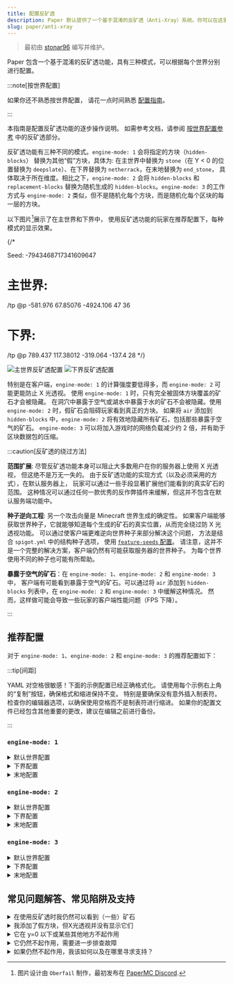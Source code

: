 ```yaml
---
title: 配置反矿透
description: Paper 默认提供了一个基于混淆的反矿透（Anti-Xray）系统。你可以在这里了解如何进行配置
slug: paper/anti-xray
---
```


> 最初由 [stonar96](https://github.com/stonar96) 编写并维护。

Paper 包含一个基于混淆的反矿透功能，具有三种模式，可以根据每个世界分别进行配置。

:::note[按世界配置]

如果你还不熟悉按世界配置，
请花一点时间熟悉 [配置指南](/paper/reference/configuration)。

:::

本指南是配置反矿透功能的逐步操作说明。
如需参考文档，请参阅 [按世界配置参考](/paper/reference/world-configuration#anticheat_anti_xray)
中的反矿透部分。

反矿透功能有三种不同的模式。`engine-mode: 1` 会将指定的方块（`hidden-blocks`）
替换为其他“假”方块，具体为: 在主世界中替换为 `stone`（在 Y < 0 的位置替换为 `deepslate`）、在下界替换为 `netherrack`，在末地替换为 `end_stone`，
具体取决于所在维度。相比之下，`engine-mode: 2` 会将 `hidden-blocks` 和 `replacement-blocks`
替换为随机生成的 `hidden-blocks`。`engine-mode: 3` 的工作方式与 `engine-mode: 2`
类似，但不是随机化每个方块，而是随机化每个区块的每一层的方块。

以下图片[^1]展示了在主世界和下界中，
使用反矿透功能的玩家在推荐配置下，每种模式的显示效果。

[^1]:
    图片设计由 `Oberfail` 制作，最初发布在
    [PaperMC Discord](https://discord.gg/papermc).

{/*

Seed: -7943468717341609647

# 主世界:
/tp @p -581.976 67.85076 -4924.106 47 36

# 下界:
/tp @p 789.437 117.38012 -319.064 -137.4 28
*/}

![主世界反矿透配置](assets/anti-xray-overworld.png)
![下界反矿透配置](assets/anti-xray-nether.png)

特别是在客户端，`engine-mode: 1` 的计算强度要低得多，而 `engine-mode: 2` 可能更能防止 X 光透视。
使用 `engine-mode: 1` 时，只有完全被固体方块覆盖的矿石才会被隐藏。
在洞穴中暴露于空气或湖水中暴露于水的矿石不会被隐藏。使用 `engine-mode: 2` 时，假矿石会阻碍玩家看到真正的方块。
如果将 `air` 添加到 `hidden-blocks` 中，`engine-mode: 2` 将有效地隐藏所有矿石，包括那些暴露于空气的矿石。
`engine-mode: 3` 可以将加入游戏时的网络负载减少约 2 倍，并有助于区块数据包的压缩。

:::caution[反矿透的绕过方法]

**范围扩展**: 尽管反矿透功能本身可以阻止大多数用户在你的服务器上使用 X 光透视，
但这绝不是万无一失的。
由于反矿透功能的实现方式（以及必须采用的方式），在默认服务器上，
玩家可以通过一些手段显著扩展他们能看到的真实矿石的范围。
这种情况可以通过任何一款优秀的反作弊插件来缓解，但这并不包含在默认服务端功能中。

**种子逆向工程**: 另一个攻击向量是 Minecraft 世界生成的确定性。
如果客户端能够获取世界种子，它就能够知道每个生成的矿石的真实位置，从而完全绕过防 X 光透视功能。
可以通过使客户端更难逆向世界种子来部分解决这个问题，
方法是结合 `spigot.yml` 中的结构种子选项，
使用 [`feature-seeds` 配置](/paper/reference/world-configuration#feature_seeds)。
请注意，这并不是一个完整的解决方案，客户端仍然有可能获取服务器的世界种子。
为每个世界使用不同的种子也可能有所帮助。

**暴露于空气的矿石**：在 `engine-mode: 1`、`engine-mode: 2` 和 `engine-mode: 3` 中，
客户端有可能看到暴露于空气的矿石。可以通过将 `air` 添加到
`hidden-blocks` 列表中，在 `engine-mode: 2` 和 `engine-mode: 3` 中缓解这种情况。
然而，这样做可能会导致一些玩家的客户端性能问题（FPS 下降）。

:::

## 推荐配置

对于 `engine-mode: 1`、`engine-mode: 2` 和 `engine-mode: 3` 的推荐配置如下：

:::tip[间距]

YAML 对空格很敏感！下面的示例配置已经正确格式化。
请使用每个示例右上角的“复制”按钮，确保格式和缩进保持不变。
特别是要确保没有意外插入制表符。
检查你的编辑器选项，以确保使用空格而不是制表符进行缩进。
如果你的配置文件已经包含其他重要的更改，建议在编辑之前进行备份。

:::

### `engine-mode: 1`

<details>
  <summary>默认世界配置</summary>

  将 `paper-world-defaults.yml` 中现有的 `anticheat.anti-xray` 部分替换为以下内容：

```yaml title="paper-world-defaults.yml"
anticheat:
  anti-xray:
    enabled: true
    engine-mode: 1
    hidden-blocks:
    # 没有办法隐藏地牢内的宝箱，因为它们完全被空气包围，但埋藏的宝藏将会被隐藏。
    - chest
    - coal_ore
    - deepslate_coal_ore
    - copper_ore
    - deepslate_copper_ore
    - raw_copper_block
    - diamond_ore
    - deepslate_diamond_ore
    - emerald_ore
    - deepslate_emerald_ore
    - gold_ore
    - deepslate_gold_ore
    - iron_ore
    - deepslate_iron_ore
    - raw_iron_block
    - lapis_ore
    - deepslate_lapis_ore
    - redstone_ore
    - deepslate_redstone_ore
    lava-obscures: false
    # 截至 1.18 版本，部分矿石的生成高度大幅提升。
    # 请根据需要自行调整 `max-block-height` 设置。
    # [Minecraft Wiki 中关于矿石的页面](https://minecraft.wiki/w/Ore) 可能会有所帮助。
    max-block-height: 64
    # 在 `engine-mode: 1` 中不使用 `replacement-blocks` 列表。更改此设置将没有任何效果。
    replacement-blocks: []
    update-radius: 2
    use-permission: false
```

</details>

<details>
  <summary>下界配置</summary>

将以下内容复制并粘贴到你的下界世界文件夹中的 `paper-world.yml` 文件中。
更多详细信息请参阅 [配置指南](/paper/reference/configuration)。

```yml title="world_nether/paper-world.yml"
anticheat:
  anti-xray:
    enabled: true
    engine-mode: 1
    hidden-blocks:
    - ancient_debris
    - nether_gold_ore
    - nether_quartz_ore
    lava-obscures: false
    max-block-height: 128
    # 在 `engine-mode: 1` 中，`replacement-blocks` 列表不会被使用。更改此设置不会产生任何效果。
    replacement-blocks: []
    update-radius: 2
    use-permission: false
```

</details>

<details>
  <summary>末地配置</summary>

将以下内容复制并粘贴到你的末地世界文件夹中的 `paper-world.yml` 文件中。
更多详细信息请参阅 [配置指南](/paper/reference/configuration)。

```yml title="world_the_end/paper-world.yml"
anticheat:
  anti-xray:
    enabled: false
```

</details>

### `engine-mode: 2`

<details>
  <summary>默认世界配置</summary>

将 `paper-world-defaults.yml` 中现有的 `anticheat.anti-xray` 部分替换为以下内容：

```yaml title="paper-world-defaults.yml"
anticheat:
  anti-xray:
    enabled: true
    engine-mode: 2
    hidden-blocks:
    # 你可以在这里添加 `air`，从而生成许多空洞。
    # 这可以有效防止洞穴探测器，但可能会导致所有玩家的客户端 FPS 下降。
    - air
    - copper_ore
    - deepslate_copper_ore
    - raw_copper_block
    - diamond_ore
    - deepslate_diamond_ore
    - gold_ore
    - deepslate_gold_ore
    - iron_ore
    - deepslate_iron_ore
    - raw_iron_block
    - lapis_ore
    - deepslate_lapis_ore
    - redstone_ore
    - deepslate_redstone_ore
    lava-obscures: false
    # 截至 1.18 版本，部分矿石的生成高度大幅提升。
    # 请根据需要自行调整 `max-block-height` 设置。
    # [Minecraft Wiki 中关于矿石的页面](https://minecraft.wiki/w/Ore) 可能会有所帮助。
    max-block-height: 64
    replacement-blocks:
    # 胸膛是一个方块实体，不能在 `engine-mode: 2` 中添加到 `hidden-blocks` 中。
    # 但是在这里添加胸膛会隐藏埋藏的宝藏，如果增加了 `max-block-height`。
    - chest
    - amethyst_block
    - andesite
    - budding_amethyst
    - calcite
    - coal_ore
    - deepslate_coal_ore
    - deepslate
    - diorite
    - dirt
    - emerald_ore
    - deepslate_emerald_ore
    - granite
    - gravel
    - oak_planks
    - smooth_basalt
    - stone
    - tuff
    update-radius: 2
    use-permission: false
```

</details>

<details>
  <summary>下界配置</summary>

  将以下内容复制并粘贴到你的下界世界文件夹中的 `paper-world.yml` 文件中。
  更多详细信息请参阅 [配置指南](/paper/reference/configuration)。

```yml title="world_nether/paper-world.yml"
anticheat:
  anti-xray:
    enabled: true
    engine-mode: 2
    hidden-blocks:
    # 请参阅上面关于空气方块和可能的客户端性能问题的说明。
    - air
    - ancient_debris
    - bone_block
    - glowstone
    - magma_block
    - nether_bricks
    - nether_gold_ore
    - nether_quartz_ore
    - polished_blackstone_bricks
    lava-obscures: false
    max-block-height: 128
    replacement-blocks:
    - basalt
    - blackstone
    - gravel
    - netherrack
    - soul_sand
    - soul_soil
    update-radius: 2
    use-permission: false

```

</details>

<details>
  <summary>末地配置</summary>

将以下内容复制并粘贴到你的末地世界文件夹中的 `paper-world.yml` 文件中。
更多详细信息请参阅 [配置指南](/paper/reference/configuration)。

```yml title="world_the_end/paper-world.yml"
anticheat:
  anti-xray:
    enabled: false
```
</details>


### `engine-mode: 3`

<details>
  <summary>默认世界配置</summary>

将 `paper-world-defaults.yml` 中现有的 `anticheat.anti-xray` 部分替换为以下内容：

```yaml title="paper-world-defaults.yml"
anticheat:
  anti-xray:
    enabled: true
    engine-mode: 3
    hidden-blocks:
    # 你可以在这里添加 `air`，从而生成许多空洞。
    # 这可以有效防止洞穴探测器，但可能会导致所有玩家的客户端 FPS 下降。
    - air
    - copper_ore
    - deepslate_copper_ore
    - raw_copper_block
    - diamond_ore
    - deepslate_diamond_ore
    - gold_ore
    - deepslate_gold_ore
    - iron_ore
    - deepslate_iron_ore
    - raw_iron_block
    - lapis_ore
    - deepslate_lapis_ore
    - redstone_ore
    - deepslate_redstone_ore
    lava-obscures: false
    # 截至 1.18 版本，部分矿石的生成高度大幅提升。
    # 请根据需要自行调整 `max-block-height` 设置。
    # [Minecraft Wiki 中关于矿石的页面](https://minecraft.wiki/w/Ore) 可能会有所帮助。
    max-block-height: 64
    replacement-blocks:
    # 箱子是一个方块实体，不能在 `engine-mode: 2` 中添加到 `hidden-blocks` 中。
    # 但如果增加 `max-block-height` 将箱子添加到这里会隐藏埋藏的宝藏。
    - chest
    - amethyst_block
    - andesite
    - budding_amethyst
    - calcite
    - coal_ore
    - deepslate_coal_ore
    - deepslate
    - diorite
    - dirt
    - emerald_ore
    - deepslate_emerald_ore
    - granite
    - gravel
    - oak_planks
    - smooth_basalt
    - stone
    - tuff
    update-radius: 2
    use-permission: false
```

</details>

<details>
  <summary>下界配置</summary>

将以下内容复制并粘贴到你的末地世界文件夹中的 `paper-world.yml` 文件中。
更多详细信息请参阅 [配置指南](/paper/reference/configuration)。

```yml title="world_nether/paper-world.yml"
anticheat:
  anti-xray:
    enabled: true
    engine-mode: 3
    hidden-blocks:
    # 请参阅上面有关空气和可能的客户端性能问题的说明。
    - air
    - ancient_debris
    - bone_block
    - glowstone
    - magma_block
    - nether_bricks
    - nether_gold_ore
    - nether_quartz_ore
    - polished_blackstone_bricks
    lava-obscures: false
    max-block-height: 128
    replacement-blocks:
    - basalt
    - blackstone
    - gravel
    - netherrack
    - soul_sand
    - soul_soil
    update-radius: 2
    use-permission: false
```

</details>

<details>
  <summary>末地配置</summary>

将以下内容复制并粘贴到你的末地世界文件夹中的 `paper-world.yml` 文件中。
更多详细信息请参阅 [配置指南](/paper/reference/configuration)。

```yml title="world_the_end/paper-world.yml"
anticheat:
  anti-xray:
    enabled: false
```

</details>

## 常见问题解答、常见陷阱及支持

<details>
  <summary>在使用反矿透时我仍然可以看到（一些）矿石</summary>

正如上文所述，尽管你已经启用了反矿透功能，
但你仍然可以看到（一些）矿石，原因可能有以下几点：

* 矿石位于配置的 `max-block-height` 值以上。
* 防X光透视功能无法隐藏暴露在空气中或其他透明方块（例如洞穴中的）的矿石。
  原则上，对于 `engine-mode: 2` 和 `engine-mode: 3` 也是如此，然而，通常假矿石会阻挡真实方块的视线。
  要隐藏那些暴露的矿石还需要额外的插件。
* `use-permission` 选项已启用，且你拥有防X光透视功能的绕过权限 (`paper.antixray.bypass`)，
  或者你拥有管理员权限。
* 配置的方块列表中缺少该方块类型。
  这可能是由于使用了过时的配置文件导致的。

</details>

<details>
  <summary>我添加了假方块，但X光透视并没有显示它们</summary>

如果你使用的是 `engine-mode: 2` 或 `engine-mode: 3`，并且你已经将假方块添加到了 `hidden-blocks` 列表中，
但你在游戏中使用X光透视时看不到它们，这可能有以下原因：

* 添加的方块类型是方块实体。在使用反矿透时我仍然可以看到（一些）矿石。
  防X光透视功能可以隐藏（替换）方块实体（例如箱子），前提是它们没有暴露在空气中或其他透明方块中。
  然而，防X光透视功能无法将方块实体作为假方块放置到区块中。
* 该方块在你的客户端的 X 光透视模组中被禁用了，或者你的 X 光透视资源包没有显示它。

</details>

<details>
  <summary>它在 y=0 以下或某些其他地方不起作用</summary>

* 你的配置文件可能过时了，在 `replacement-blocks` 列表中缺少一些重要的方块，
  比如 `deepslate` 或者特定生物群系的方块，比如 `deepslate`。
  你也可以检查一下 `hidden-blocks` 列表是否包含了所有重要的矿石及其 `deepslate` 变种。
* 如果在某个 y 值以上不起作用，请检查你的 `max-block-height` 设置。

</details>

<details>
  <summary>它仍然不起作用，需要进一步排查故障</summary>

* 在对反矿透功能的配置进行更改后，一定要重启服务器。
  更改不会自动生效。
* 不要使用`/reload`命令。
  要应用反矿透功能的配置更改，需要重启服务器。
* 在重启服务器后，通过使用 timings 或 spark 检查配置部分，确认配置已正确应用。

</details>

<details>
  <summary>如果仍然不起作用，我该如何以及在哪里寻求支持？</summary>

如果上述方法未能解决你的问题，或者你对反矿透功能还有其他疑问，
请随时在 [PaperMC Discord](https://discord.gg/papermc)
的 #paper-help 频道向我们提问。
请尽可能详细地描述你的问题，因为仅说“它不起作用”对于寻求支持来说帮助不大。
请描述你想要实现的目标、你已经尝试过的方法、你的预期结果以及你实际观察到的情况。
如果可能的话，最好提供一个 timings 或 spark 链接，以及你在游戏中观察到的情况的截图。

</details>
